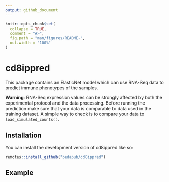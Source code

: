 ```yaml
---
output: github_document
---
```


<!-- README.md is generated from README.Rmd. Please edit that file -->

```r
knitr::opts_chunk$set(
  collapse = TRUE,
  comment = "#>",
  fig.path = "man/figures/README-",
  out.width = "100%"
)
```

# cd8ippred

<!-- badges: start -->
<!-- badges: end -->

This package contains an ElasticNet model which can use RNA-Seq data to predict immune phenotypes of the samples.

**Warning**: RNA-Seq expression values can be strongly affected by both the
experimental protocol and the data processing. Before running the prediction
make sure that your data is comparable to data used in the
training dataset. A simple way to check is to compare your data to
`load_simulated_counts()`.


## Installation

You can install the development version of cd8ippred like so:

``` r
remotes::install_github("bedapub/cd8ippred")
```

## Example

